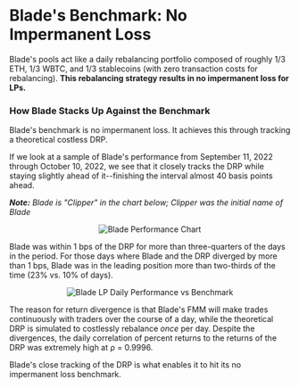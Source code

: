 # Blade's Benchmark: No Impermanent Loss

Blade's pools act like a daily rebalancing portfolio composed of roughly 1/3 ETH, 1/3 WBTC, and 1/3 stablecoins (with zero transaction costs for rebalancing). **This rebalancing strategy results in no impermanent loss for LPs.**

### How Blade Stacks Up Against the Benchmark

Blade's benchmark is no impermanent loss. It achieves this through tracking a theoretical costless DRP.

If we look at a sample of Blade's performance from September 11, 2022 through October 10, 2022, we see that it closely tracks the DRP while staying slightly ahead of it--finishing the interval almost 40 basis points ahead.

_**Note:** Blade is "Clipper" in the chart below; Clipper was the initial name of Blade_

<div align="center">

![Blade Performance Chart](/images/blade/image.png)

</div>

Blade was within 1 bps of the DRP for more than three-quarters of the days in the period. For those days where Blade and the DRP diverged by more than 1 bps, Blade was in the leading position more than two-thirds of the time (23% vs. 10% of days).

<div align="center">

![Blade LP Daily Performance vs Benchmark](/images/blade/blade-lp-daily-perf-vs-benchmark.png)

</div>

The reason for return divergence is that Blade's FMM will make trades continuously with traders over the course of a day, while the theoretical DRP is simulated to costlessly rebalance _once_ per day. Despite the divergences, the daily correlation of percent returns to the returns of the DRP was extremely high at ρ = 0.9996.

Blade's close tracking of the DRP is what enables it to hit its no impermanent loss benchmark.